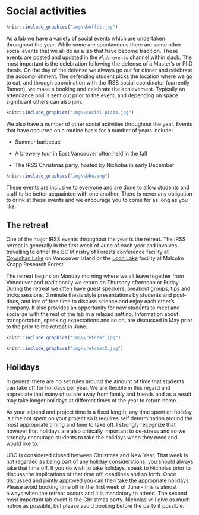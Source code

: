 # Social activities {-#social}

```r
knitr::include_graphics("img\\buffet.jpg")
```

As a lab we have a variety of social events which are undertaken throughout the year. While  some are spontaneous there are some other social events that we all do as a lab that have become tradition. These events are posted and updated in the `#lab-events` channel within [slack](#slack). The most important is the celebration following the defense of a Master’s or PhD thesis. On the day of the defense we always go out for dinner and celebrate the accomplishment. The defending student picks the location where we go to eat, and through coordination with the IRSS social coordinator (currently Ramon), we make a booking and celebrate the achievement. Typically an attendance poll is sent out prior to the event, and depending on space significant others can also join. 
 
```r
knitr::include_graphics("img\\social-pizza.jpg")
``` 

We also have a number of other social activities throughout the year. Events that have occurred on a routine basis for a number of years include:

* Summer barbecue

* A brewery tour in East Vancouver often held in the fall 

* The IRSS Christmas party, hosted by Nicholas in early December

```r
knitr::include_graphics("img\\bbq.png")
```

These events are inclusive to everyone and are done to allow students and staff to be better acquainted with one another. There is never any obligation to drink at these events and we encourage you to come for as long as you like.

## The retreat {-#retreat}

One of the major IRSS events throughout the year is the retreat. The IRSS retreat is generally in the first week of June of each year and involves travelling to either the BC Ministry of Forests conference facility at [Cowichan Lake](http://www.town.lakecowichan.bc.ca/) on Vancouver Island or the [Loon Lake](https://loonlake.ubc.ca/about-us) facility at Malcolm Knapp Research Forest. 

The retreat begins on Monday morning where we all leave together from Vancouver and traditionally we return on Thursday afternoon or Friday. During the retreat we often have guest speakers, breakout groups, tips and tricks sessions, 3 minute thesis style presentations by students and post-docs, and lots of free time to discuss science and enjoy each other’s company. It also provides an opportunity for new students to meet and socialize with the rest of the lab in a relaxed setting. Information about transportation, speaking expectations and so on, are discussed in May prior to the prior to the retreat in June.

```r
knitr::include_graphics("img\\retreat.jpg")
```

```r
knitr::include_graphics("img\\retreat2.jpg")
```

## Holidays {-#holidays}

In general there are no set rules around the amount of time that students can take off for holidays per year. We are flexible in this regard and appreciate that many of us are away from family and friends and as a result may take longer holidays at different times of the year to return home. 

As your stipend and project time is a fixed length, any time spent on holiday is time not spent on your project so it requires self determination around the most appropriate timing and time to take off. I strongly recognize that however that holidays are also critically important to de-stress and so we strongly encourage students to take the holidays when they need and would like to. 

UBC is considered closed between Christmas and New Year. That week is not regarded as being part of any holiday considerations, you should always take that time off. If you do wish to take holidays, speak to Nicholas prior to discuss the implications of that time off, deadlines and so forth. Once discussed and jointly approved you can then take the appropriate holidays. Please avoid booking time off in the first week of June - this is almost always when the retreat occurs and it is mandatory to attend. The second most important lab event is the Christmas party. Nicholas will give as much notice as possible, but please avoid booking before the party if possible. 



